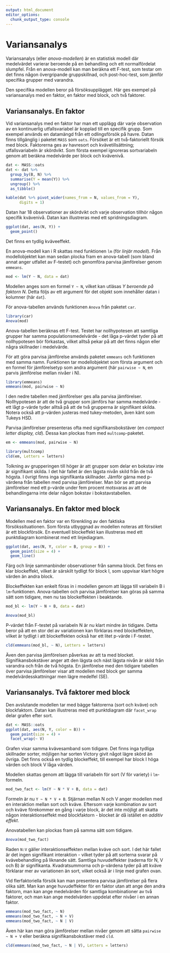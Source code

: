 ```yaml
---
output: html_document
editor_options: 
  chunk_output_type: console
---
```


# Variansanalys

Variansanalys (eller *anova-modellen*) är en statistisk modell där medelvärdet varierar beroende på en behandling och ett normalfördelat slumpfel. Från en anova-modell kan man beräkna ett F-test, som testar om det finns någon övergripande gruppskillnad, och post-hoc-test, som jämför specifika grupper med varandra.

Den specifika modellen beror på försöksupplägget. Här ges exempel på variansanalys med en faktor, en faktor med block, och två faktorer.

## Variansanalys. En faktor

Vid variansanalys med en faktor har man ett upplägg där varje observation av en kontinuerlig utfallsvariabel är kopplad till en specifik grupp. Som exempel används en datamängd från ett odlingsförsök på havre. Datan finns tillgänglig i paketet `MASS` som `oats`. Försöket är ett två-faktoriellt försök med block. Faktorerna ges av havresort och kvävetillsättning; utfallsvariabeln är skördvikt. Som första exempel ignoreras sortvariabeln genom att beräkna medelvärde per block och kvävenivå.

```r
dat <- MASS::oats
dat <- dat %>% 
  group_by(B, N) %>% 
  summarise(Y = mean(Y)) %>% 
  ungroup() %>% 
  as_tibble()

kable(dat %>% pivot_wider(names_from = N, values_from = Y), 
      digits = 1)
```

Datan har 18 observationer av skördvikt och varje observation tillhör någon specifik kvävenivå. Datan kan illustreras med ett spridningsdiagram.

```r
ggplot(dat, aes(N, Y)) +
  geom_point()
```

Det finns en tydlig kväveeffekt.

En anova-modell kan i R skattas med funktionen `lm` (för *linjär modell*). Från modellobjektet kan man sedan plocka fram en anova-tabell (som bland annat anger utfallet av F-testet) och genomföra parvisa jämförelser genom `emmeans`.

```r
mod <- lm(Y ~ N, data = dat)
```

Modellen anges som en formel `Y ~ N`, vilket kan utläsas *Y beroende på faktorn N*. Detta följs av ett argument för det objekt som innehåller datan i kolumner (här `dat`).

För anova-tabellen används funktionen `Anova` från paketet `car`.

```r
library(car)
Anova(mod)
```

Anova-tabellen beräknas ett F-test. Testet har nollhypotesen att samtliga grupper har samma populationsmedelvärde - det låga p-värdet tyder på att nollhypotesen bör förkastas, vilket alltså pekar på att det finns någon eller några skillnader i medelvärde.

För att göra parvisa jämförelse används paketet `emmeans` och funktionen med samma namn. Funktionen tar modellobjektet som första argument och en formel för jämförelsetyp som andra argument (här `pairwise ~ N`, en parvis jämförelse mellan nivåer i N).

```r
library(emmeans)
emmeans(mod, pairwise ~ N)
```

I den nedre tabellen med jämförelser ges alla parvisa jämförelser. Nollhypotesen är att de två grupper som jämförs har samma medelvärde - ett lågt p-värde tyder alltså på att de två grupperna är signifikant skilda. Notera också att p-värden justeras med tukey-metoden, även känt som Tukeys HSD.

Parvisa jämförelser presenteras ofta med signifikansbokstäver (en *compact letter display, cld*). Dessa kan plockas fram med `multcomp`-paketet.

```r
em <- emmeans(mod, pairwise ~ N)

library(multcomp)
cld(em, Letters = letters)
```

Tolkning av grupperingen till höger är att grupper som delar en bokstav inte är signifikant skilda. I det här fallet är den lägsta nivån skild från de två högsta. I övrigt finns inga signifikanta skillnader. Jämför gärna med p-värdena från tabellen med parvisa jämförelser. Man bör se att parvisa jämförelser med ett p-värde under fem procent motsvaras av att de behandlingarna inte delar någon bokstav i bokstavstabellen.

## Variansanalys. En faktor med block

Modellen med en faktor var en förenkling av den faktiska försökssituationen. Som första utbyggnad av modellen noteras att försöket är ett blockförsök. En eventuell blockeffekt kan illustreras med ett punktdiagram kombinerat med ett linjediagram.

```r
ggplot(dat, aes(N, Y, color = B, group = B)) +
  geom_point(size = 4) +
  geom_line()
```

Färg och linje sammanbinder observationer från samma block. Det finns en klar blockeffekt, vilket är särskilt tydligt för block I, som uppvisar klart högre värden än andra block.

Blockeffekten kan enkelt föras in i modellen genom att lägga till variabeln B i `lm`-funktionen. Anova-tabellen och parvisa jämförelser kan göras på samma sätt som tidigare, men nu tas blockeffekten i beaktande.

```r
mod_bl <- lm(Y ~ N + B, data = dat)

Anova(mod_bl)
```

P-värdet från F-testet på variabeln N är nu klart mindre än tidigare. Detta beror på att en stor del av variationen kan förklaras med blockeffekten, vilket är tydligt i att blockeffekten också har ett litet p-värde i F-testet.

```r
cld(emmeans(mod_bl, ~ N), Letters = letters)
```

Även den parvisa jämförelsen påverkas av att ta med blocket. Signifikansbokstäver anger att den lägsta och näst lägsta nivån är skild från varandra och från de två högsta. En jämförelse med den tidigare tabellen över parvisa jämförelser visar att modellen med block ger samma medelvärdesskattningar men lägre medelfel (SE).

## Variansanalys. Två faktorer med block

Den avslutande modellen tar med bägge faktorerna (sort och kväve) och blockfaktorn. Datan kan illustreras med ett punktdiagram där `facet_wrap` delar grafen efter sort.

```r
dat <- MASS::oats
ggplot(dat, aes(N, Y, color = B)) +
  geom_point(size = 4) +
  facet_wrap(~ V)
```

Grafen visar samma kvävesamband som tidigare. Det finns inga tydliga skillnader sorter, möjligen har sorten Victory givit något lägre skörd än övriga. Det finns också en tydlig blockeffekt, till exempel har block I höga värden och block V låga värden.

Modellen skattas genom att lägga till variabeln för sort (V för variety) i `lm`-formeln.

```r
mod_two_fact <- lm(Y ~ N * V + B, data = dat)
```

Formeln är nu `Y ~ N * V + B`. Stjärnan mellan N och V anger modellen med en interaktion mellan sort och kväve. Eftersom varje kombination av sort och kväve förekommer en gång i varje block, är det inte möjligt att skatta någon interaktionseffekt med blockfaktorn - blocket är då istället en *additiv effekt*.

Anovatabellen kan plockas fram på samma sätt som tidigare.

```r
Anova(mod_two_fact)
```

Raden `N:V` gäller interaktionseffekten mellan kväve och sort. I det här fallet är det ingen signifikant interaktion - vilket tyder på att sorterna svarar på kvävebehandling på liknande sätt. Samtliga huvudeffekter (raderna för N, V och B) är signifikanta. Kvadratsummorna och p-värdena tyder på att kväve förklarar mer av variationen än sort, vilket också är i linje med grafen ovan.

Vid flerfaktoriella försök kan man presentera parvisa jämförelser på flera olika sätt. Man kan ange huvudeffekter för en faktor utan att ange den andra faktorn, man kan ange medelvärden för samtliga kombinationer av två faktorer, och man kan ange medelvärden uppdelat efter nivåer i en annan faktor.

```r
emmeans(mod_two_fact, ~ N)
emmeans(mod_two_fact, ~ N + V)
emmeans(mod_two_fact, ~ N | V)
```

Även här kan man göra jämförelser mellan nivåer genom att sätta `pairwise ~ N + V` eller beräkna signifikansbokstäver med `cld`.

```r
cld(emmeans(mod_two_fact, ~ N | V), Letters = letters)
```
